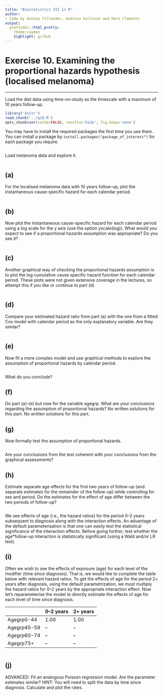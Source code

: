 ```yaml
---
title: "Biostatistics III in R"
author:
- Code by Annika Tillander, Andreas Karlsson and Mark Clements
output:
  prettydoc::html_pretty:
    theme:cayman
    highlight: github
---
```



# Exercise 10. Examining the proportional hazards hypothesis (localised melanoma) #

-----------

Load the diet data using time-on-study as the timescale with a maximum of 10 years follow-up.

```r
library('knitr')
read_chunk('../q10.R')
opts_chunk$set(cache=FALSE, results='hide', fig.keep='none')
```

You may have to install the required packages the first time you use them. You can install a package by `install.packages("package_of_interest")` for each package you require.

```r
```
Load melanoma data and explore it.

```r
```

## (a) ## 
For the localised melanoma data with 10 years follow-up, plot the instantaneous cause-specific hazard for each calendar period.


```r
```

## (b) ## 
Now plot the instantaneous cause-specific hazard for each calendar period using a log scale for the y axis (use the option yscale(log)). What would you expect to see if a proportional hazards assumption was appropriate? Do you see it?

```r
```

## (c) ## 
Another graphical way of checking the proportional hazards assumption is to plot the log cumulative cause specific hazard function for each calendar period. These plots were not given extensive coverage in the lectures, so attempt this if you like or continue to part (d).

```r
```

## (d) ## 
Compare your estimated hazard ratio from part (a) with the one from a fitted Cox model with calendar period as the only explanatory variable. Are they similar?

```r
```

## (e) ## 
Now fit a more complex model and use graphical methods to explore the assumption of proportional hazards by calendar period.

```r
```

What do you conclude?

## (f) ## 
Do part (a)–(e) but now for the variable agegrp. What are your conclusions regarding the assumption of proportional hazards? No written solutions for this part. No written solutions for this part.

## (g) ## 
Now formally test the assumption of proportional hazards.

```r
```

Are your conclusions from the test coherent with your conclusions from the graphical assessments?

## (h) ## 
Estimate separate age effects for the first two years of follow-up (and separate estimates for the remainder of the follow-up) while controlling for sex and period. Do the estimates for the effect of age differ between the two periods of follow-up?

```r
```

We see effects of age (i.e., the hazard ratios) for the period 0–2 years subsequent to diagnosis along with the interaction effects. An advantage of the default parameterisation is that one can easily test the statistical significance of the interaction effects. Before going further, test whether the age*follow-up interaction is statistically significant (using a Wald and/or LR test).

## (i) ## 
Often we wish to see the effects of exposure (age) for each level of the modifier (time since diagnosis). That is, we would like to complete the table below with relevant hazard ratios. To get the effects of age for the period 2+ years after diagnosis, using the default parametrization, we must multiply the hazard ratios for 0–2 years by the appropriate interaction effect. Now let’s reparameterise the model to directly estimate the effects of age for each level of time since diagnosis.

              0–2 years   2+ years
------------- ----------- ----------
  Agegrp0-44     1.00        1.00
  Agegrp45-59    --          --
  Agegrp60-74    --          -- 
  Agegrp75+      --          --


```r
```


## (j) ## 

ADVANCED: Fit an analogous Poisson regression model. Are the parameter estimates similar? HINT: You will need to split the data by time since diagnosis. Calculate and plot the rates.

```r
```

